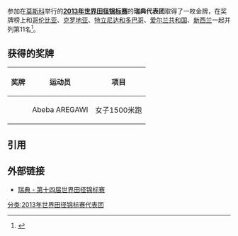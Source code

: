 参加在{{RUS}}[[莫斯科|莫斯科]]举行的'''[[2013年世界田径锦标赛|2013年世界田径锦标赛]]'''的'''瑞典代表团'''取得了一枚金牌，在奖牌榜上和[[2013年世界田径锦标赛哥伦比亚代表团|哥伦比亚]]、[[2013年世界田径锦标赛克罗地亚代表团|克罗地亚]]、[[2013年世界田径锦标赛特立尼达和多巴哥代表团|特立尼达和多巴哥]]、[[2013年世界田径锦标赛爱尔兰共和国代表团|爱尔兰共和国]]、[[2013年世界田径锦标赛新西兰代表团|新西兰]]一起并列第11名<ref>{{cite web |url=http://www.iaaf.org/competitions/iaaf-world-championships/14th-iaaf-world-championships-4873/medaltable |title=2013年世界田径锦标赛奖牌榜 |publisher=国际田联 |accessdate=2013-08-16 |archive-date=2018-01-08 |archive-url=https://web.archive.org/web/20180108063912/https://www.iaaf.org/competitions/iaaf-world-championships/14th-iaaf-world-championships-4873/medaltable |dead-url=no }}{{en}}</ref>。

== 获得的奖牌 ==
{| class="wikitable" style="font-size:90%" width=60%
|-
! 奖牌
! 运动员
! 项目
|-
| {{gold medal}} || Abeba AREGAWI || 女子1500米跑
|}

== 引用 ==
{{reflist}}

== 外部链接 ==
*[http://www.iaaf.org/competitions/iaaf-world-championships/14th-iaaf-world-championships-4873/country/sweden 瑞典 - 第十四届世界田径锦标赛]{{Wayback|url=http://www.iaaf.org/competitions/iaaf-world-championships/14th-iaaf-world-championships-4873/country/sweden |date=20130905183707 }}{{en}}

[[分类:2013年世界田径锦标赛代表团|分类:2013年世界田径锦标赛代表团]]